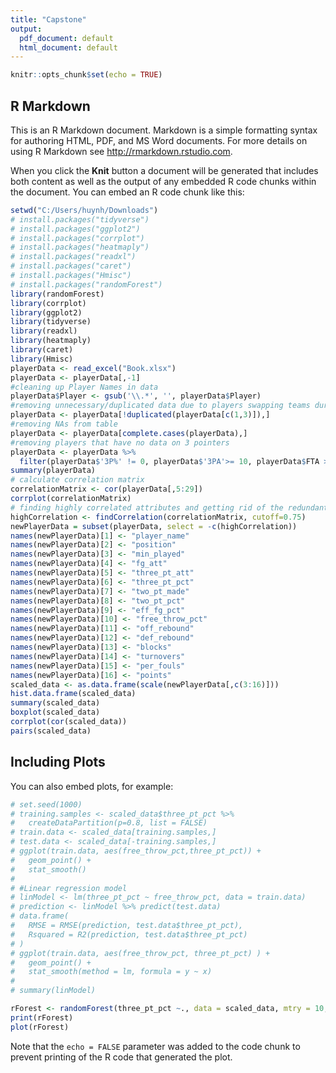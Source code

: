 ---
title: "Capstone"
output:
  pdf_document: default
  html_document: default
---

```{r setup, include=FALSE}
knitr::opts_chunk$set(echo = TRUE)
```

## R Markdown

This is an R Markdown document. Markdown is a simple formatting syntax for authoring HTML, PDF, and MS Word documents. For more details on using R Markdown see <http://rmarkdown.rstudio.com>.

When you click the **Knit** button a document will be generated that includes both content as well as the output of any embedded R code chunks within the document. You can embed an R code chunk like this:

```{r cars}
setwd("C:/Users/huynh/Downloads")
# install.packages("tidyverse")
# install.packages("ggplot2")
# install.packages("corrplot")
# install.packages("heatmaply")
# install.packages("readxl")
# install.packages("caret")
# install.packages("Hmisc")
# install.packages("randomForest")
library(randomForest)
library(corrplot)
library(ggplot2)
library(tidyverse)
library(readxl) 
library(heatmaply)
library(caret)
library(Hmisc)
playerData <- read_excel("Book.xlsx")
playerData <- playerData[,-1]
#cleaning up Player Names in data
playerData$Player <- gsub('\\.*', '', playerData$Player)
#removing unnecessary/duplicated data due to players swapping teams during a season
playerData <- playerData[!duplicated(playerData[c(1,3)]),]
#removing NAs from table
playerData <- playerData[complete.cases(playerData),]
#removing players that have no data on 3 pointers
playerData <- playerData %>%
  filter(playerData$'3P%' != 0, playerData$'3PA'>= 10, playerData$FTA >=10)
summary(playerData)
# calculate correlation matrix
correlationMatrix <- cor(playerData[,5:29])
corrplot(correlationMatrix)
# finding highly correlated attributes and getting rid of the redundant data
highCorrelation <- findCorrelation(correlationMatrix, cutoff=0.75)
newPlayerData = subset(playerData, select = -c(highCorrelation))
names(newPlayerData)[1] <- "player_name"
names(newPlayerData)[2] <- "position"
names(newPlayerData)[3] <- "min_played"
names(newPlayerData)[4] <- "fg_att"
names(newPlayerData)[5] <- "three_pt_att"
names(newPlayerData)[6] <- "three_pt_pct"
names(newPlayerData)[7] <- "two_pt_made"
names(newPlayerData)[8] <- "two_pt_pct"
names(newPlayerData)[9] <- "eff_fg_pct"
names(newPlayerData)[10] <- "free_throw_pct"
names(newPlayerData)[11] <- "off_rebound"
names(newPlayerData)[12] <- "def_rebound"
names(newPlayerData)[13] <- "blocks"
names(newPlayerData)[14] <- "turnovers"
names(newPlayerData)[15] <- "per_fouls"
names(newPlayerData)[16] <- "points"
scaled_data <- as.data.frame(scale(newPlayerData[,c(3:16)]))
hist.data.frame(scaled_data)
summary(scaled_data)
boxplot(scaled_data)
corrplot(cor(scaled_data))
pairs(scaled_data)
```

## Including Plots

You can also embed plots, for example:

```{r pressure, echo=FALSE}
# set.seed(1000)
# training.samples <- scaled_data$three_pt_pct %>%
#   createDataPartition(p=0.8, list = FALSE)
# train.data <- scaled_data[training.samples,]
# test.data <- scaled_data[-training.samples,]
# ggplot(train.data, aes(free_throw_pct,three_pt_pct)) +
#   geom_point() +
#   stat_smooth()
# 
# #Linear regression model
# linModel <- lm(three_pt_pct ~ free_throw_pct, data = train.data)
# prediction <- linModel %>% predict(test.data)
# data.frame(
#   RMSE = RMSE(prediction, test.data$three_pt_pct),
#   Rsquared = R2(prediction, test.data$three_pt_pct)
# )
# ggplot(train.data, aes(free_throw_pct, three_pt_pct) ) +
#   geom_point() +
#   stat_smooth(method = lm, formula = y ~ x)
# 
# summary(linModel)

rForest <- randomForest(three_pt_pct ~., data = scaled_data, mtry = 10, importance = TRUE, na.action = na.omit)
print(rForest)
plot(rForest)
```

Note that the `echo = FALSE` parameter was added to the code chunk to prevent printing of the R code that generated the plot.
